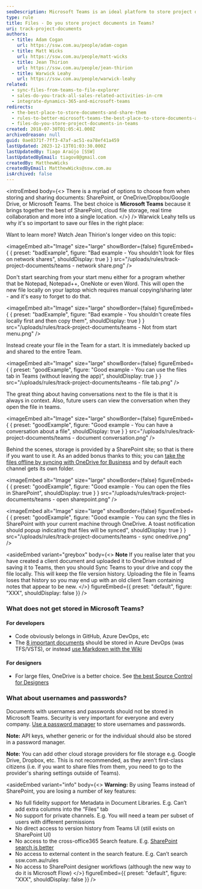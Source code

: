 ```yaml
---
seoDescription: Microsoft Teams is an ideal platform to store project documents due to its integration with SharePoint, real-time collaboration features, and seamless sharing capabilities.
type: rule
title: Files - Do you store project documents in Teams?
uri: track-project-documents
authors:
  - title: Adam Cogan
    url: https://ssw.com.au/people/adam-cogan
  - title: Matt Wicks
    url: https://ssw.com.au/people/matt-wicks
  - title: Jean Thirion
    url: https://ssw.com.au/people/jean-thirion
  - title: Warwick Leahy
    url: https://ssw.com.au/people/warwick-leahy
related:
  - sync-files-from-teams-to-file-explorer
  - sales-do-you-track-all-sales-related-activities-in-crm
  - integrate-dynamics-365-and-microsoft-teams
redirects:
  - the-best-place-to-store-documents-and-share-them
  - rules-to-better-microsoft-teams-the-best-place-to-store-documents-and-share-them
  - files-do-you-store-project-documents-in-teams
created: 2018-07-30T01:05:41.000Z
archivedreason: null
guid: 0ae0371f-7ff3-47af-ac51-ea78ef41a459
lastUpdated: 2023-12-13T01:03:30.000Z
lastUpdatedBy: Tiago Araújo [SSW]
lastUpdatedByEmail: tiagov8@gmail.com
createdBy: MatthewWicks
createdByEmail: MatthewWicks@ssw.com.au
isArchived: false
---
```


<introEmbed
  body={<>
There is a myriad of options to choose from when storing and sharing documents: SharePoint, or OneDrive/Dropbox/Google Drive, or Microsoft Teams. The best choice is **Microsoft Teams** because it brings together the best of SharePoint, cloud file storage, real time collaboration and more into a single location.
  </>}
/>
Warwick Leahy tells us why it's so important to save our files in the right place:

<youtubeEmbed url="https://www.youtube.com/embed/Ey_zIh0cRrU" description="" />

Want to learn more? Watch Jean Thirion's longer video on this topic:

<youtubeEmbed url="https://www.youtube.com/embed/Mna0QBFB6CU" description="" />

<imageEmbed
  alt="Image"
  size="large"
  showBorder={false}
  figureEmbed={ {
    preset: "badExample",
    figure: "Bad example - You shouldn't look for files on network shares",
    shouldDisplay: true
  } }
  src="/uploads/rules/track-project-documents/teams - network share.png"
/>

Don't start searching from your start menu either for a program whether that be Notepad, Notepad++, OneNote or even Word. This will open the new file locally on your laptop which requires manual copying/sharing later - and it's easy to forget to do that.

<imageEmbed
  alt="Image"
  size="large"
  showBorder={false}
  figureEmbed={ {
    preset: "badExample",
    figure: "Bad example - You shouldn't create files locally first and then copy them",
    shouldDisplay: true
  } }
  src="/uploads/rules/track-project-documents/teams - Not from start menu.png"
/>

Instead create your file in the Team for a start. It is immediately backed up and shared to the entire Team.

<imageEmbed
  alt="Image"
  size="large"
  showBorder={false}
  figureEmbed={ {
    preset: "goodExample",
    figure: "Good example - You can use the files tab in Teams (without leaving the app)",
    shouldDisplay: true
  } }
  src="/uploads/rules/track-project-documents/teams - file tab.png"
/>

The great thing about having conversations next to the file is that it is always in context. Also, future users can view the conversation when they open the file in teams.

<imageEmbed
  alt="Image"
  size="large"
  showBorder={false}
  figureEmbed={ {
    preset: "goodExample",
    figure: "Good example - You can have a conversation about a file",
    shouldDisplay: true
  } }
  src="/uploads/rules/track-project-documents/teams - document conversation.png"
/>

Behind the scenes, storage is provided by a SharePoint site; so that is there if you want to use it. As an added bonus thanks to this; you can [take the files offline by syncing with OneDrive for Business](/sync-files-from-teams-to-file-explorer) and by default each channel gets its own folder.

<imageEmbed
  alt="Image"
  size="large"
  showBorder={false}
  figureEmbed={ {
    preset: "goodExample",
    figure: "Good example - You can open the files in SharePoint",
    shouldDisplay: true
  } }
  src="/uploads/rules/track-project-documents/teams - open sharepoint.png"
/>

<imageEmbed
  alt="Image"
  size="large"
  showBorder={false}
  figureEmbed={ {
    preset: "goodExample",
    figure: "Good example - You can sync the files in SharePoint with your current machine through OneDrive. A toast notification should popup indicating that files will be synced",
    shouldDisplay: true
  } }
  src="/uploads/rules/track-project-documents/teams - sync onedrive.png"
/>

<asideEmbed
  variant="greybox"
  body={<>
    **Note**
If you realise later that you have created a client document and uploaded it to OneDrive instead of saving it to Teams, then you should Sync Teams to your drive and copy the file locally. This will keep the file version history. Uploading the file in Teams loses that history so you may end up with an old client Team containing notes that appear to be new.
  </>}
  figureEmbed={{
    preset: "default",
    figure: "XXX",
    shouldDisplay: false
  }}
/>

### What does not get stored in Microsoft Teams?

#### For developers

- Code obviously belongs in GitHub, Azure DevOps, etc
- The [8 important documents](/do-you-review-the-documentation) should be stored in Azure DevOps (was TFS/VSTS), or instead [use Markdown with the Wiki](/do-you-make-getting-started-on-a-project-easy-for-new-developers)

#### For designers

- For large files, OneDrive is a better choice. See [the best Source Control for Designers](/do-you-know-the-best-source-control-for-designers)

### What about usernames and passwords?

Documents with usernames and passwords should not be stored in Microsoft Teams. Security is very important for everyone and every company. [Use a password manager](/password-manager) to store usernames and passwords.

**Note:** API keys, whether generic or for the individual should also be stored in a password manager.

**Note:** You can add other cloud storage providers for file storage e.g. Google Drive, Dropbox, etc. This is not recommended, as they aren't first-class citizens (i.e. if you want to share files from them, you need to go to the provider's sharing settings outside of Teams).

<asideEmbed
  variant="info"
  body={<>
    **Warning:** By using Teams instead of SharePoint, you are losing a number of key features:

- No full fidelity support for Metadata in Document Libraries. E.g. Can’t add extra columns into the “Files” tab
- No support for private channels. E.g. You will need a team per subset of users with different permissions
- No direct access to version history from Teams UI (still exists on SharePoint UI)
- No access to the cross-office365 Search feature. E.g. [SharePoint search is better](https://youtu.be/TiWzzdASVWE)
- No access to external content in the search feature. E.g. Can’t search ssw.com.au/rules
- No access to SharePoint designer workflows (although the new way to do it is Microsoft Flow)
  </>}
  figureEmbed={{
    preset: "default",
    figure: "XXX",
    shouldDisplay: false
  }}
/>
